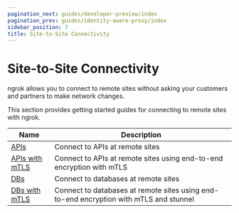 ```yaml
---
pagination_next: guides/developer-preview/index
pagination_prev: guides/identity-aware-proxy/index
sidebar_position: 7
title: Site-to-Site Connectivity
---
```


# Site-to-Site Connectivity

ngrok allows you to connect to remote sites without asking your customers and partners to make network changes.

This section provides getting started guides for connecting to remote sites with ngrok.

| Name                            | Description                                                                            |
| ------------------------------- | -------------------------------------------------------------------------------------- |
| [APIs](apis.mdx)                | Connect to APIs at remote sites                                                        |
| [APIs with mTLS](apis-mtls.mdx) | Connect to APIs at remote sites using end-to-end encryption with mTLS                  |
| [DBs](dbs.mdx)                  | Connect to databases at remote sites                                                   |
| [DBs with mTLS](apis.mdx)       | Connect to databases at remote sites using end-to-end encryption with mTLS and stunnel |
